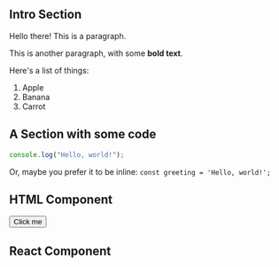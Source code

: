 
## Intro Section

Hello there! This is a paragraph.

This is another paragraph, with some **bold text**.

Here's a list of things:

1. Apple
2. Banana
3. Carrot

## A Section with some code

```javascript
console.log("Hello, world!");
```

Or, maybe you prefer it to be inline: `const greeting = 'Hello, world!';`

## HTML Component

<button className="bg-blue-500 hover:bg-blue-700 text-white font-bold py-2 px-4 rounded">
  Click me
</button>

## React Component

<div>
  <Counter />
</div>
